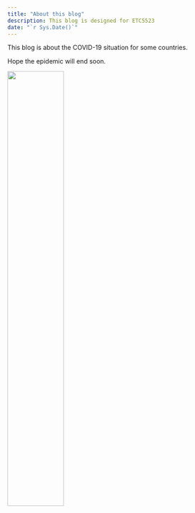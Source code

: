 ```yaml
---
title: "About this blog"
description: This blog is designed for ETC5523
date: "`r Sys.Date()`"
---
```


This blog is about the COVID-19 situation for some countries. 

Hope the epidemic will end soon.

![](https://media.giphy.com/media/J3QsoqP6L4SsKkRQbx/giphy.gif?cid=ecf05e47ypr6luo8u383gciu073coirs65a9s5j29b1wsqc3&rid=giphy.gif&ct=g){width=50%}
